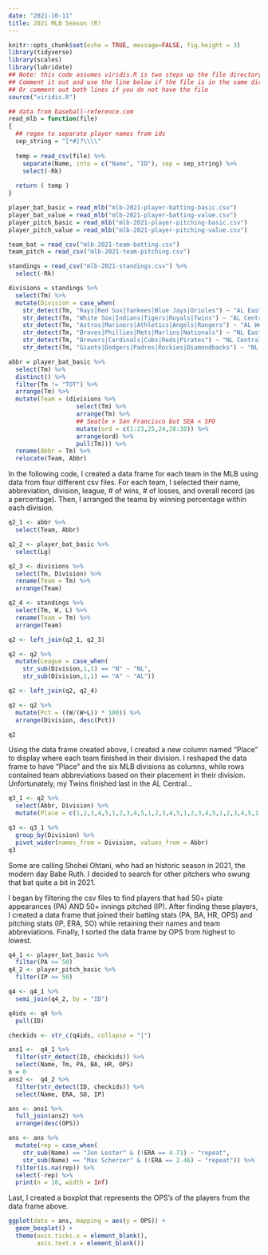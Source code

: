 ```yaml
---
date: "2021-10-11"
title: 2021 MLB Season (R)
---
```


```r
knitr::opts_chunk$set(echo = TRUE, message=FALSE, fig.height = 3)
library(tidyverse)
library(scales)
library(lubridate)
## Note: this code assumes viridis.R is two steps up the file directory tree
## Comment it out and use the line below if the file is in the same directory
## Or comment out both lines if you do not have the file
source("viridis.R")
```

```r
## data from baseball-reference.com
read_mlb = function(file)
{
  ## regex to separate player names from ids
  sep_string = "[*#]?\\\\"
  
  temp = read_csv(file) %>% 
    separate(Name, into = c("Name", "ID"), sep = sep_string) %>% 
    select(-Rk)
  
  return ( temp )
}

player_bat_basic = read_mlb("mlb-2021-player-batting-basic.csv")
player_bat_value = read_mlb("mlb-2021-player-batting-value.csv")
player_pitch_basic = read_mlb("mlb-2021-player-pitching-basic.csv")
player_pitch_value = read_mlb("mlb-2021-player-pitching-value.csv")

team_bat = read_csv("mlb-2021-team-batting.csv")
team_pitch = read_csv("mlb-2021-team-pitching.csv")

standings = read_csv("mlb-2021-standings.csv") %>% 
  select(-Rk)

divisions = standings %>% 
  select(Tm) %>% 
  mutate(Division = case_when(
    str_detect(Tm, "Rays|Red Sox|Yankees|Blue Jays|Orioles") ~ "AL East",
    str_detect(Tm, "White Sox|Indians|Tigers|Royals|Twins") ~ "AL Central",
    str_detect(Tm, "Astros|Mariners|Athletics|Angels|Rangers") ~ "AL West",
    str_detect(Tm, "Braves|Phillies|Mets|Marlins|Nationals") ~ "NL East",
    str_detect(Tm, "Brewers|Cardinals|Cubs|Reds|Pirates") ~ "NL Central",
    str_detect(Tm, "Giants|Dodgers|Padres|Rockies|Diamondbacks") ~ "NL West"))

abbr = player_bat_basic %>% 
  select(Tm) %>% 
  distinct() %>% 
  filter(Tm != "TOT") %>% 
  arrange(Tm) %>%
  mutate(Team = (divisions %>%
                   select(Tm) %>% 
                   arrange(Tm) %>% 
                   ## Seatle > San Francisco but SEA < SFO
                   mutate(ord = c(1:23,25,24,26:30)) %>% 
                   arrange(ord) %>% 
                   pull(Tm))) %>% 
  rename(Abbr = Tm) %>% 
  relocate(Team, Abbr)
```

In the following code, I created a data frame for each team in the MLB using data from four different csv files. For each team, I selected their name, abbreviation, division, league, # of wins, # of losses, and overall record (as a percentage). Then, I arranged the teams by winning percentage within each division.

```r
q2_1 <- abbr %>% 
  select(Team, Abbr)

q2_2 <- player_bat_basic %>% 
  select(Lg)

q2_3 <- divisions %>% 
  select(Tm, Division) %>% 
  rename(Team = Tm) %>% 
  arrange(Team)

q2_4 <- standings %>% 
  select(Tm, W, L) %>% 
  rename(Team = Tm) %>% 
  arrange(Team)

q2 <- left_join(q2_1, q2_3)

q2 <- q2 %>% 
  mutate(League = case_when(
    str_sub(Division,1,1) == "N" ~ "NL", 
    str_sub(Division,1,1) == "A" ~ "AL"))

q2 <- left_join(q2, q2_4)

q2 <- q2 %>% 
  mutate(Pct = ((W/(W+L)) * 100)) %>% 
  arrange(Division, desc(Pct))

q2
```

Using the data frame created above, I created a new column named “Place” to display where each team finished in their division. I reshaped the data frame to have “Place” and the six MLB divisions as columns, while rows contained team abbreviations based on their placement in their division. Unfortunately, my Twins finished last in the AL Central…

```r
q3_1 <- q2 %>% 
  select(Abbr, Division) %>% 
  mutate(Place = c(1,2,3,4,5,1,2,3,4,5,1,2,3,4,5,1,2,3,4,5,1,2,3,4,5,1,2,3,4,5))

q3 <- q3_1 %>% 
  group_by(Division) %>% 
  pivot_wider(names_from = Division, values_from = Abbr)
q3
```
Some are calling Shohei Ohtani, who had an historic season in 2021, the modern day Babe Ruth. I decided to search for other pitchers who swung that bat quite a bit in 2021.

I began by filtering the csv files to find players that had 50+ plate appearances (PA) AND 50+ innings pitched (IP). After finding these players, I created a data frame that joined their batting stats (PA, BA, HR, OPS) and pitching stats (IP, ERA, SO) while retaining their names and team abbreviations. Finally, I sorted the data frame by OPS from highest to lowest.

```r
q4_1 <- player_bat_basic %>% 
  filter(PA >= 50)
q4_2 <- player_pitch_basic %>% 
  filter(IP >= 50)

q4 <- q4_1 %>% 
  semi_join(q4_2, by = "ID")

q4ids <- q4 %>% 
  pull(ID)

checkids <- str_c(q4ids, collapse = "|")

ans1 <-  q4_1 %>% 
  filter(str_detect(ID, checkids)) %>% 
  select(Name, Tm, PA, BA, HR, OPS)
n = 0
ans2 <-  q4_2 %>% 
  filter(str_detect(ID, checkids)) %>% 
  select(Name, ERA, SO, IP)

ans <- ans1 %>% 
  full_join(ans2) %>% 
  arrange(desc(OPS))

ans <- ans %>% 
  mutate(rep = case_when(
    str_sub(Name) == "Jon Lester" & (!ERA == 4.71) ~ "repeat", 
    str_sub(Name) == "Max Scherzer" & (!ERA == 2.46) ~ "repeat")) %>% 
  filter(is.na(rep)) %>% 
  select(-rep) %>% 
  print(n = 10, width = Inf)

```

Last, I created a boxplot that represents the OPS’s of the players from the data frame above.

```r
ggplot(data = ans, mapping = aes(y = OPS)) + 
  geom_boxplot() + 
  theme(axis.ticks.x = element_blank(),
        axis.text.x = element_blank())
```